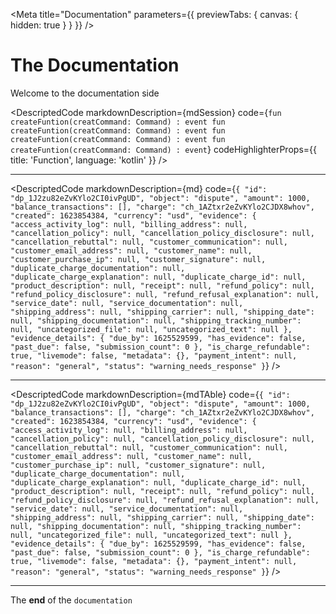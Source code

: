
<Meta title="Documentation" parameters={{ previewTabs: { canvas: { hidden: true } } }} />

# The Documentation

Welcome to the documentation side

<DescriptedCode
  markdownDescription={mdSession}
  code={`
  fun createFuntion(creatCommand: Command) : event
  fun createFuntion(creatCommand: Command) : event
  fun createFuntion(creatCommand: Command) : event
  fun createFuntion(creatCommand: Command) : event
  `}
  codeHighlighterProps={{
    title: 'Function',
    language: 'kotlin'
  }}
/>

---

<DescriptedCode
  markdownDescription={md}
  code={`{
  "id": "dp_1J2zu82eZvKYlo2CI0ivPgUD",
  "object": "dispute",
  "amount": 1000,
  "balance_transactions": [],
  "charge": "ch_1AZtxr2eZvKYlo2CJDX8whov",
  "created": 1623854384,
  "currency": "usd",
  "evidence": {
    "access_activity_log": null,
    "billing_address": null,
    "cancellation_policy": null,
    "cancellation_policy_disclosure": null,
    "cancellation_rebuttal": null,
    "customer_communication": null,
    "customer_email_address": null,
    "customer_name": null,
    "customer_purchase_ip": null,
    "customer_signature": null,
    "duplicate_charge_documentation": null,
    "duplicate_charge_explanation": null,
    "duplicate_charge_id": null,
    "product_description": null,
    "receipt": null,
    "refund_policy": null,
    "refund_policy_disclosure": null,
    "refund_refusal_explanation": null,
    "service_date": null,
    "service_documentation": null,
    "shipping_address": null,
    "shipping_carrier": null,
    "shipping_date": null,
    "shipping_documentation": null,
    "shipping_tracking_number": null,
    "uncategorized_file": null,
    "uncategorized_text": null
  },
  "evidence_details": {
    "due_by": 1625529599,
    "has_evidence": false,
    "past_due": false,
    "submission_count": 0
  },
  "is_charge_refundable": true,
  "livemode": false,
  "metadata": {},
  "payment_intent": null,
  "reason": "general",
  "status": "warning_needs_response"
  }`}
/>

---

<DescriptedCode
  markdownDescription={mdTAble}
  code={`{
  "id": "dp_1J2zu82eZvKYlo2CI0ivPgUD",
  "object": "dispute",
  "amount": 1000,
  "balance_transactions": [],
  "charge": "ch_1AZtxr2eZvKYlo2CJDX8whov",
  "created": 1623854384,
  "currency": "usd",
  "evidence": {
    "access_activity_log": null,
    "billing_address": null,
    "cancellation_policy": null,
    "cancellation_policy_disclosure": null,
    "cancellation_rebuttal": null,
    "customer_communication": null,
    "customer_email_address": null,
    "customer_name": null,
    "customer_purchase_ip": null,
    "customer_signature": null,
    "duplicate_charge_documentation": null,
    "duplicate_charge_explanation": null,
    "duplicate_charge_id": null,
    "product_description": null,
    "receipt": null,
    "refund_policy": null,
    "refund_policy_disclosure": null,
    "refund_refusal_explanation": null,
    "service_date": null,
    "service_documentation": null,
    "shipping_address": null,
    "shipping_carrier": null,
    "shipping_date": null,
    "shipping_documentation": null,
    "shipping_tracking_number": null,
    "uncategorized_file": null,
    "uncategorized_text": null
  },
  "evidence_details": {
    "due_by": 1625529599,
    "has_evidence": false,
    "past_due": false,
    "submission_count": 0
  },
  "is_charge_refundable": true,
  "livemode": false,
  "metadata": {},
  "payment_intent": null,
  "reason": "general",
  "status": "warning_needs_response"
  }`}
/>

---

The **end** of the `documentation`



